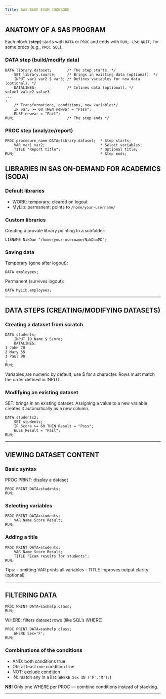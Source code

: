 ```yaml
---
Title: SAS BASE EXAM COOKBOOK
---
```


ANATOMY OF A SAS PROGRAM
------------------------

Each block (***step***) starts with `DATA` or `PROC` and ends with `RUN;`.
Use `QUIT;` for some procs (e.g., `PROC SQL`).

### DATA step (build/modify data)

```sas
DATA library.dataset;       /* The step starts. */
    SET library.source;     /* Brings in existing data (optional). */
    INPUT var1 var2 $ var3; /* Defines variables for new data (optional). */
    DATALINES;              /* Inlines data (optional). */
value1 value2 value3
...
;
    /* Transformations, conditions, new variables*/
    IF var3 >= 60 THEN newvar = "Pass";
    ELSE newvar = "Fail";
RUN;                        /* The step ends */
```

### PROC step (analyze/report)

```sas
PROC procedure_name DATA=library.dataset;  * Step starts;
    VAR var1 var2;                         * Select variables;
    TITLE "Report title";                  * Optional title;
RUN;                                       * Step ends;
```

LIBRARIES IN SAS ON-DEMAND FOR ACADEMICS (SODA)
-----------------------------------------------

### Default libraries

- WORK: temporary; cleared on logout
- MyLib: permanent; points to `/home/your-username/`

### Custom libraries

Creating a provate library pointing to a subfolder:

```sas
LIBNAME NikDan "/home/your-username/NikDanMD";
```

### Saving data

Temporary (gone after logout):

```sas
DATA employees;
```

Permanent (survives logout):

```sas
DATA MyLib.employees;
```

***

DATA STEPS (CREATING/MODIFYING DATASETS)
----------------------------------------

### Creating a dataset from scratch

```sas
DATA students;
    INPUT ID Name $ Score;
    DATALINES;
1 John 78
2 Mary 55
3 Paul 90
;
RUN;
```

Variables are numeric by default; use $ for a character. Rows must match the order defined in INPUT.

### Modifying an existing dataset

SET: brings in an existing dataset. Assigning a value to a new variable creates it automatically as a new column.

```sas
DATA students2;
    SET students;
    IF Score >= 60 THEN Result = "Pass";
    ELSE Result = "Fail";
RUN;
```

***

VIEWING DATASET CONTENT
-----------------------

### Basic syntax

PROC PRINT: display a dataset

```sas
PROC PRINT DATA=students;
RUN;
```

### Selecting variables

```sas
PROC PRINT DATA=students;
    VAR Name Score Result;
RUN;
```

### Adding a title

```sas
PROC PRINT DATA=students;
    VAR Name Score Result;
    TITLE "Exam results for students";
RUN;
```

Tips:
- omitting VAR prints all variables
- TITLE improves output clarity (optional)

***

FILTERING DATA 
--------------

```sas
PROC PRINT DATA=sashelp.class; 
RUN;
```

WHERE: filters dataset rows (like SQL's WHERE)

```sas
PROC PRINT DATA=sashelp.class;
	WHERE Sex='F';
RUN;
```

### Combinations of the conditions

- AND: both conditions true
- OR: at least one condition true
- NOT: exclude condition
- IN: match any in a list (`WHERE Sex IN ('F','M');`)

**NB!** Only one WHERE per PROC — combine conditions instead of stacking.

***